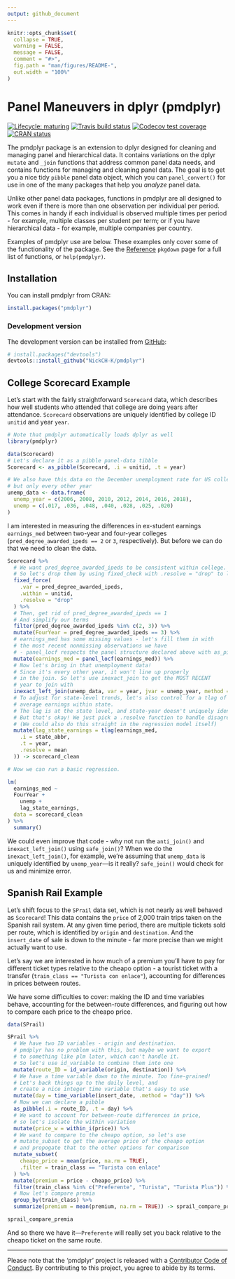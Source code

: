 ```yaml
---
output: github_document
---
```


<!-- README.md is generated from README.Rmd. Please edit that file -->

```r
knitr::opts_chunk$set(
  collapse = TRUE,
  warning = FALSE,
  message = FALSE,
  comment = "#>",
  fig.path = "man/figures/README-",
  out.width = "100%"
)
```
# Panel Maneuvers in dplyr (pmdplyr)

<!-- badges: start -->
[![Lifecycle: maturing](https://img.shields.io/badge/lifecycle-maturing-blue.svg)](https://www.tidyverse.org/lifecycle/#maturing)
[![Travis build status](https://travis-ci.org/nickch-k/pmdplyr.svg?branch=master)](https://travis-ci.org/nickch-k/pmdplyr) 
[![Codecov test coverage](https://codecov.io/gh/nickch-k/pmdplyr/branch/master/graph/badge.svg)](https://codecov.io/gh/nickch-k/pmdplyr?branch=master)
[![CRAN status](https://www.r-pkg.org/badges/version/pmdplyr)](https://CRAN.R-project.org/package=pmdplyr)
<!-- badges: end -->

The pmdplyr package is an extension to dplyr designed for cleaning and managing panel and hierarchical data. It contains variations on the dplyr `mutate` and `_join` functions that address common panel data needs, and contains functions for managing and cleaning panel data. The goal is to get you a nice tidy `pibble` panel data object, which you can `panel_convert()` for use in one of the many packages that help you *analyze* panel data.

Unlike other panel data packages, functions in pmdplyr are all designed to work even if there is more than one observation per individual per period. This comes in handy if each individual is observed multiple times per period - for example, multiple classes per student per term; or if you have hierarchical data - for example, multiple companies per country.

Examples of pmdplyr use are below. These examples only cover some of the functionality of the package. See the [Reference](https://nickch-k.github.io/pmdplyr/reference/index.html) `pkgdown` page for a full list of functions, or `help(pmdplyr)`.

## Installation

You can install pmdplyr from CRAN: 

```r
install.packages("pmdplyr")
```

### Development version 

The development version can be installed from [GitHub](https://github.com/):

``` r
# install.packages("devtools")
devtools::install_github("NickCH-K/pmdplyr")
```
## College Scorecard Example

Let's start with the fairly straightforward `Scorecard` data, which describes how well students who attended that college are doing years after attendance. `Scorecard` observations are uniquely identified by college ID `unitid` and year `year`.

```r
# Note that pmdplyr automatically loads dplyr as well
library(pmdplyr)

data(Scorecard)
# Let's declare it as a pibble panel-data tibble
Scorecard <- as_pibble(Scorecard, .i = unitid, .t = year)

# We also have this data on the December unemployment rate for US college grads nationally
# but only every other year
unemp_data <- data.frame(
  unemp_year = c(2006, 2008, 2010, 2012, 2014, 2016, 2018),
  unemp = c(.017, .036, .048, .040, .028, .025, .020)
)
```

I am interested in measuring the differences in ex-student earnings `earnings_med` between two-year and four-year colleges (`pred_degree_awarded_ipeds == 2` or `3`, respectively). But before we can do that we need to clean the data.

```r
Scorecard %>%
  # We want pred_degree_awarded_ipeds to be consistent within college. No changers!
  # So let's drop them by using fixed_check with .resolve = "drop" to lose inconsistencies
  fixed_force(
    .var = pred_degree_awarded_ipeds,
    .within = unitid,
    .resolve = "drop"
  ) %>%
  # Then, get rid of pred_degree_awarded_ipeds == 1
  # And simplify our terms
  filter(pred_degree_awarded_ipeds %in% c(2, 3)) %>%
  mutate(FourYear = pred_degree_awarded_ipeds == 3) %>%
  # earnings_med has some missing values - let's fill them in with
  # the most recent nonmissing observations we have
  # - panel_locf respects the panel structure declared above with as_pibble()
  mutate(earnings_med = panel_locf(earnings_med)) %>%
  # Now let's bring in that unemployment data!
  # Since it's every other year, it won't line up properly
  # in the join. So let's use inexact_join to get the MOST RECENT
  # year to join with
  inexact_left_join(unemp_data, var = year, jvar = unemp_year, method = "last") %>%
  # To adjust for state-level trends, let's also control for a tlag of
  # average earnings within state.
  # The lag is at the state level, and state-year doesn't uniquely identify,
  # But that's okay! We just pick a .resolve function to handle disagreements.
  # (We could also do this straight in the regression model itself)
  mutate(lag_state_earnings = tlag(earnings_med,
    .i = state_abbr,
    .t = year,
    .resolve = mean
  )) -> scorecard_clean

# Now we can run a basic regression.

lm(
  earnings_med ~
  FourYear +
    unemp +
    lag_state_earnings,
  data = scorecard_clean
) %>% 
  summary()
```

We could even improve that code - why not run the `anti_join()` and `inexact_left_join()` using `safe_join()`? When we do the `inexact_left_join()`, for example, we're assuming that `unemp_data` is uniquely identified by `unemp_year`—is it really? `safe_join()` would check for us and minimize error.

## Spanish Rail Example

Let's shift focus to the `SPrail` data set, which is not nearly as well behaved as `Scorecard`! This data contains the `price` of 2,000 train trips taken on the Spanish rail system. At any given time period, there are multiple tickets sold per route, which is identified by `origin` and `destination`. And the `insert_date` of sale is down to the minute - far more precise than we might actually want to use.

Let's say we are interested in how much of a premium you'll have to pay for different ticket types relative to the cheapo option - a tourist ticket with a transfer (`train_class == "Turista con enlace"`), accounting for differences in prices between routes.

We have some difficulties to cover: making the ID and time variables behave, accounting for the between-route differences, and figuring out how to compare each price to the cheapo price.

```r
data(SPrail)

SPrail %>%
  # We have two ID variables - origin and destination.
  # pmdplyr has no problem with this, but maybe we want to export
  # to something like plm later, which can't handle it.
  # So let's use id_variable to combine them into one
  mutate(route_ID = id_variable(origin, destination)) %>%
  # We have a time variable down to the minute. Too fine-grained!
  # Let's back things up to the daily level, and
  # create a nice integer time variable that's easy to use
  mutate(day = time_variable(insert_date, .method = "day")) %>%
  # Now we can declare a pibble
  as_pibble(.i = route_ID, .t = day) %>%
  # We want to account for between-route differences in price,
  # so let's isolate the within variation
  mutate(price_w = within_i(price)) %>%
  # We want to compare to the cheapo option, so let's use
  # mutate_subset to get the average price of the cheapo option
  # and propogate that to the other options for comparison
  mutate_subset(
    cheapo_price = mean(price, na.rm = TRUE),
    .filter = train_class == "Turista con enlace"
  ) %>%
  mutate(premium = price - cheapo_price) %>%
  filter(train_class %in% c("Preferente", "Turista", "Turista Plus")) %>%
  # Now let's compare premia
  group_by(train_class) %>%
  summarize(premium = mean(premium, na.rm = TRUE)) -> sprail_compare_premia

sprail_compare_premia
```

And so there we have it—`Preferente` will really set you back relative to the cheapo ticket on the same route.

---

Please note that the 'pmdplyr' project is released with a
[Contributor Code of Conduct](https://nickch-k.github.io/pmdplyr/CODE_OF_CONDUCT.html).
By contributing to this project, you agree to abide by its terms.

